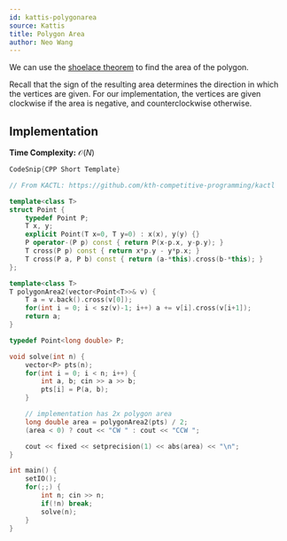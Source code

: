---
id: kattis-polygonarea
source: Kattis
title: Polygon Area
author: Neo Wang
---

We can use the [shoelace theorem](/CPH.pdf#page=281) to find the area of the
polygon.

Recall that the sign of the resulting area determines the direction in which the
vertices are given. For our implementation, the vertices are given clockwise if
the area is negative, and counterclockwise otherwise.

## Implementation

**Time Complexity:** $\mathcal{O}(N)$

```cpp
CodeSnip{CPP Short Template}

// From KACTL: https://github.com/kth-competitive-programming/kactl

template<class T>
struct Point {
	typedef Point P;
	T x, y;
	explicit Point(T x=0, T y=0) : x(x), y(y) {}
	P operator-(P p) const { return P(x-p.x, y-p.y); }
	T cross(P p) const { return x*p.y - y*p.x; }
	T cross(P a, P b) const { return (a-*this).cross(b-*this); }
};

template<class T>
T polygonArea2(vector<Point<T>>& v) {
	T a = v.back().cross(v[0]);
	for(int i = 0; i < sz(v)-1; i++) a += v[i].cross(v[i+1]);
	return a;
}

typedef Point<long double> P;

void solve(int n) {
	vector<P> pts(n);
	for(int i = 0; i < n; i++) {
		int a, b; cin >> a >> b;
		pts[i] = P(a, b);
	}

	// implementation has 2x polygon area
	long double area = polygonArea2(pts) / 2;
	(area < 0) ? cout << "CW " : cout << "CCW ";

	cout << fixed << setprecision(1) << abs(area) << "\n";
}

int main() {
	setIO();
	for(;;) {
		int n; cin >> n;
		if(!n) break;
		solve(n);
	}
}
```
